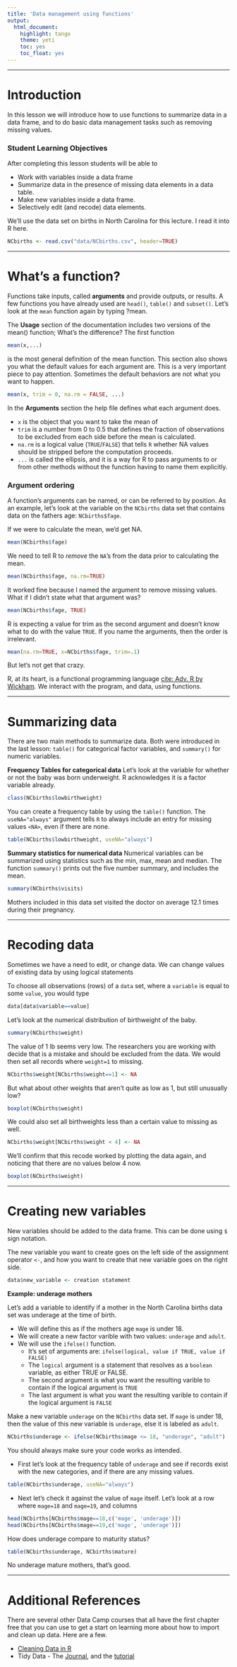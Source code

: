```yaml
---
title: 'Data management using functions'
output:
  html_document:
    highlight: tango
    theme: yeti
    toc: yes
    toc_float: yes
---
```


----- 

# Introduction
In this lesson we will introduce how to use functions to summarize data in a data frame, and to do basic data management tasks such as removing missing values. 


### Student Learning Objectives
After completing this lesson students will be able to

* Work with variables inside a data frame
* Summarize data in the presence of missing data elements in a data table. 
* Make new variables inside a data frame. 
* Selectively edit (and recode) data elements. 

We'll use the data set on births in North Carolina for this lecture. I read it into R here. 

```r
NCbirths <- read.csv("data/NCbirths.csv", header=TRUE)
```

----- 


# What's a function? 

Functions take inputs, called **arguments** and provide outputs, or results. A few functions you have already used are `head()`, `table()` and `subset()`. Let's look at the `mean` function again by typing ?mean. 

The **Usage** section of the documentation includes two versions of the mean() function; What's the difference? The first function 
```r
mean(x,...)
```

is the most general definition of the mean function. This section also shows you what the default values for each argument are. This is a very important piece to pay attention. Sometimes the default behaviors are not what you want to happen. 
```r
mean(x, trim = 0, na.rm = FALSE, ...)
```
In the **Arguments** section the help file defines what each argument does.

* `x` is the object that you want to take the mean of
* `trim` is a number from 0 to 0.5 that defines the fraction of observations 
  to be excluded from each side before the mean is calculated. 
* `na.rm` is a logical value (`TRUE`/`FALSE`) that tells `R` whether NA values 
  should be stripped before the computation proceeds.
* `...` is called the ellipsis, and it is a way for R to pass arguments to or 
  from other methods without the function having to name them explicitly. 

### Argument ordering
A function's arguments can be named, or can be referred to by position. As an example, let's look at the variable on the `NCbirths` data set that contains data on the fathers age: `NCbirths$fage`. 
  
If we were to calculate the mean, we'd get NA. 
```r
mean(NCbirths$fage)
```

We need to tell R to _remove_ the `NA`'s from the data prior to calculating the mean. 
```r
mean(NCbirths$fage, na.rm=TRUE)
```

It worked fine because I named the argument to remove missing values. What if I didn't state what that argument was? 
```r
mean(NCbirths$fage, TRUE)
```

R is expecting a value for trim as the second argument and doesn't know what to do with the value `TRUE`. If you name the arguments, then the order is irrelevant. 

```r
mean(na.rm=TRUE, x=NCbirths$fage, trim=.1)
```

But let's not get that crazy. 

R, at its heart, is a functional programming language [cite: Adv. R by Wickham](http://adv-r.had.co.nz/Functional-programming.html). We interact with the program, and data, using functions. 

-----

# Summarizing data

There are two main methods to summarize data. Both were introduced in the last lesson: `table()` for categorical factor variables, and `summary()` for numeric variables. 

**Frequency Tables for categorical data**
Let's look at the variable for whether or not the baby was born underweight. R acknowledges it is a factor variable already. 
```r
class(NCbirths$lowbirthweight)
```

You can create a frequency table by using the `table()` function. The `useNA="always"` argument tells `R` to always include an entry for missing values `<NA>`, even if there are none. 

```r
table(NCbirths$lowbirthweight, useNA="always")
```

**Summary statistics for numerical data**
Numerical variables can be summarized using statistics such as the min, max, mean and median. The function `summary()` prints out the five number summary, and includes the mean. 

```r
summary(NCbirths$visits)
```

Mothers included in this data set visited the doctor on average 12.1 times during their pregnancy. 

-----

# Recoding data

Sometimes we have a need to edit, or change data. We can change values of existing data by using logical statements

To choose all observations (rows) of a `data` set, where a `variable` is equal to some `value`, you would type
```r
data[data$variable==value]
```


Let's look at the numerical distribution of birthweight of the baby. 

```r
summary(NCbirths$weight)
```

The value of 1 lb seems very low. The researchers you are working with decide that is a mistake and should be excluded from the data. We would then set all records where `weight=1` to missing. 

```r
NCbirths$weight[NCbirths$weight==1] <- NA
```

But what about other weights that aren't quite as low as 1, but still unusually low? 

```r
boxplot(NCbirths$weight)
```

We could also set all birthweights less than a certain value to missing as well. 

```r
NCbirths$weight[NCbirths$weight < 4] <- NA
```

We'll confirm that this recode worked by plotting the data again, and noticing that there are no values below 4 now. 
```r
boxplot(NCbirths$weight)
```


-----

# Creating new variables

New variables should be added to the data frame. This can be done using `$` sign notation. 

The new variable you want to create goes on the left side of the assignment operator `<-`, and how you want to create that new variable goes on the right side. 
```r
data$new_variable <- creation statement
```

**Example: underage mothers**

Let's add a variable to identify if a mother in the North Carolina births data set was underage at the time of birth. 

* We will define this as if the mothers age `mage` is under 18. 
* We will create a new factor varible with two values: `underage` and `adult`. 
* We will use the `ifelse()` function. 
    - It's set of arguments are: `ifelse(logical, value if TRUE, value if FALSE)`
    - The `logical` argument is a statement that resolves as a `boolean` variable, as either TRUE or FALSE.
    - The second argument is what you want the resulting varible to contain if the logical argument is `TRUE`
    - The last argument is what you want the resulting varible to contain if the logical argument is `FALSE`

Make a new variable `underage` on the `NCbirths` data set. If `mage` is under 18, then the value of this new variable is `underage`, else it is labeled as `adult`. 

```r
NCbirths$underage <- ifelse(NCbirths$mage <= 18, "underage", "adult")
```

You should always make sure your code works as intended.

* First let's look at the frequency table of `underage` and see if records exist with the new categories, and if there are any missing values. 
```r
table(NCbirths$underage, useNA="always")
```
* Next let's check it against the value of `mage` itself. Let's look at a row where `mage=18` and `mage=19`, and columns 

```r
head(NCbirths[NCbirths$mage==18,c('mage', 'underage')])
head(NCbirths[NCbirths$mage==19,c('mage', 'underage')])
```






How does underage compare to maturity status? 
```r
table(NCbirths$underage, NCbirths$mature)
```

No underage mature mothers, that's good. 

 

-----

# Additional References

There are several other Data Camp courses that all have the first chapter free that you can use to get a start on learning more about how to import and clean up data. Here are a few. 

* [Cleaning Data in R](https://www.datacamp.com/courses/cleaning-data-in-r)
* Tidy Data - The [Journal](http://vita.had.co.nz/papers/tidy-data.pdf), and the 
  [tutorial](https://cran.r-project.org/web/packages/tidyr/vignettes/tidy-data.html)


